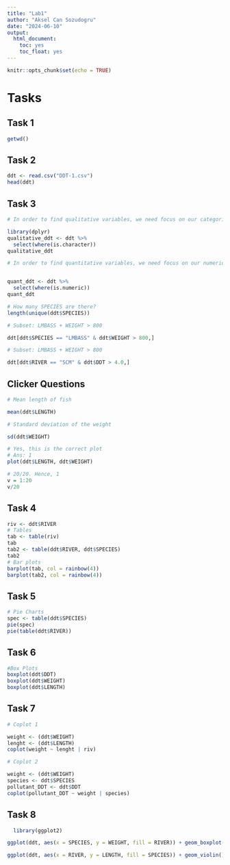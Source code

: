 ---
title: "Lab1"
author: "Aksel Can Sozudogru"
date: "2024-06-10"
output: 
  html_document: 
    toc: yes
    toc_float: yes
---

```{r setup, include=FALSE}
knitr::opts_chunk$set(echo = TRUE)
```


# Tasks

## Task 1
```{r}
getwd()
```
## Task 2
```{r}
ddt <- read.csv("DDT-1.csv")
head(ddt)
```
## Task 3

```{r}
# In order to find qualitative variables, we need focus on our categorical dimensions which are type <chr> character in this data set. Creating a sub data frame that only includes character will result in a new data set with out qualitative variables, which are RIVER and SPECIES

library(dplyr)
qualitative_ddt <- ddt %>%
  select(where(is.character))
qualitative_ddt
```
```{r}
# In order to find quantitative variables, we need focus on our numerical dimensions which are type <int> and <dbl> in this data set. Creating a sub data frame that only includes integers and doubles will result in a new data set with out quantitative variables, which are MILE, LENGTH, WEIGHT AND DDT


quant_ddt <- ddt %>%
  select(where(is.numeric))
quant_ddt
```

```{r}
# How many SPECIES are there?
length(unique(ddt$SPECIES))

```

```{r}
# Subset: LMBASS + WEIGHT > 800

ddt[ddt$SPECIES == "LMBASS" & ddt$WEIGHT > 800,]
```

```{r}
# Subset: LMBASS + WEIGHT > 800

ddt[ddt$RIVER == "SCM" & ddt$DDT > 4.0,]
```
## Clicker Questions

```{r}
# Mean length of fish

mean(ddt$LENGTH)
```
```{r}
# Standard deviation of the weight

sd(ddt$WEIGHT)
```

```{r}
# Yes, this is the correct plot
# Ans: 1
plot(ddt$LENGTH, ddt$WEIGHT)

```

```{r}
# 20/20. Hence, 1
v = 1:20
v/20

```
## Task 4
```{r}
riv <- ddt$RIVER
# Tables
tab <- table(riv)
tab
tab2 <- table(ddt$RIVER, ddt$SPECIES)
tab2
# Bar plots
barplot(tab, col = rainbow(4))
barplot(tab2, col = rainbow(4))


```

## Task 5

```{r}
# Pie Charts
spec <- table(ddt$SPECIES)
pie(spec)
pie(table(ddt$RIVER))
```


## Task 6


```{r}
#Box Plots
boxplot(ddt$DDT)
boxplot(ddt$WEIGHT)
boxplot(ddt$LENGTH)

```


## Task 7


```{r}
# Coplot 1

weight <- (ddt$WEIGHT)
lenght <- (ddt$LENGTH)
coplot(weight ~ lenght | riv)
```
```{r}
# Coplot 2

weight <- (ddt$WEIGHT)
species <- ddt$SPECIES
pollutant_DDT <- ddt$DDT
coplot(pollutant_DDT ~ weight | species)
```


## Task 8


```{r}
  library(ggplot2)

ggplot(ddt, aes(x = SPECIES, y = WEIGHT, fill = RIVER)) + geom_boxplot() + labs(title = "Aksel Can Sozudogru", x = "SPECIES", y = "WEIGHT")
```

```{r}
ggplot(ddt, aes(x = RIVER, y = LENGTH, fill = SPECIES)) + geom_violin() + labs(title = "Aksel Can Sozudogru", x = "RIVER", y = "LENGTH")
```


